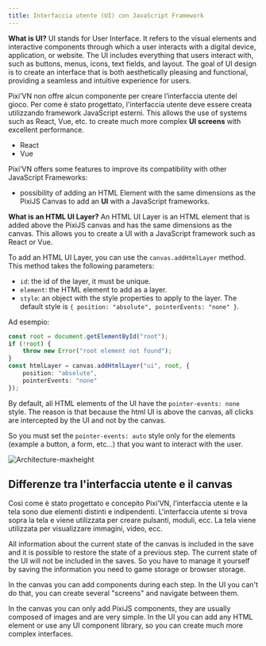 ```yaml
---
title: Interfaccia utente (UI) con JavaScript Framework
---
```



**What is UI?** UI stands for User Interface. It refers to the visual elements and interactive components through which a user interacts with a digital device, application, or website. The UI includes everything that users interact with, such as buttons, menus, icons, text fields, and layout. The goal of UI design is to create an interface that is both aesthetically pleasing and functional, providing a seamless and intuitive experience for users.

Pixi’VN non offre alcun componente per creare l’interfaccia utente del gioco. Per come è stato progettato, l'interfaccia utente deve essere creata utilizzando framework JavaScript esterni. This allows the use of systems such as React, Vue, etc. to create much more complex **UI screens** with excellent performance.

- <DynamicLink href="/start/interface-react">React</DynamicLink>
- <DynamicLink href="/start/interface-vue">Vue</DynamicLink>

Pixi’VN offers some features to improve its compatibility with other JavaScript Frameworks:

- possibility of adding an HTML Element with the same dimensions as the <DynamicLink href="/start/canvas-components">PixiJS Canvas</DynamicLink> to add an **UI** with a JavaScript frameworks.

<Accordions>

<Accordion title="Adding HTML UI Layers" id="adding-html-ui-layers">

**What is an HTML UI Layer?** An HTML UI Layer is an HTML element that is added above the PixiJS canvas and has the same dimensions as the canvas. This allows you to create a UI with a JavaScript framework such as React or Vue.

To add an HTML UI Layer, you can use the `canvas.addHtmlLayer` method. This method takes the following parameters:

- `id`: the id of the layer, it must be unique.
- `element`: the HTML element to add as a layer.
- `style`: an object with the style properties to apply to the layer. The default style is `{ position: "absolute", pointerEvents: "none" }`.

Ad esempio:

```ts
const root = document.getElementById("root");
if (!root) {
    throw new Error("root element not found");
}
const htmlLayer = canvas.addHtmlLayer("ui", root, {
    position: "absolute",
    pointerEvents: "none"
});
```

</Accordion>

<Accordion title="" id="how-to-enable-ui-interaction">

By default, all HTML elements of the UI have the `pointer-events: none` style.
The reason is that because the html UI is above the canvas, all clicks are intercepted by the UI and not by the canvas.

So you must set the `pointer-events: auto` style only for the elements (example a button, a form, etc...) that you want to interact with the user.

</Accordion>

</Accordions>

![Architecture-maxheight](/arch.png)

## Differenze tra l'interfaccia utente e il canvas

Così come è stato progettato e concepito Pixi’VN, l’interfaccia utente e la tela sono due elementi distinti e indipendenti. L'interfaccia utente si trova sopra la tela e viene utilizzata per creare pulsanti, moduli, ecc. La tela viene utilizzata per visualizzare immagini, video, ecc.

All information about the current state of the canvas is included in the save and it is possible to restore the state of a previous step. The current state of the UI will not be included in the saves. So you have to <DynamicLink href="/start/interface-connect-storage">manage it yourself by saving the information</DynamicLink> you need to <DynamicLink href="/start/storage">game storage</DynamicLink> or browser storage.

In the canvas you can add components during each step. In the UI you can't do that, you can create several <DynamicLink href="/start/interface-connect-storage">"screens" and navigate between them</DynamicLink>.

In the canvas you can only add PixiJS components, they are usually composed of images and are very simple. In the UI you can add any HTML element or use any UI component library, so you can create much more complex interfaces.
